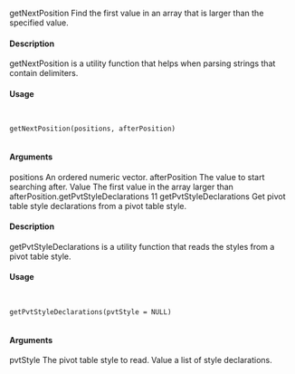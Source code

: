 getNextPosition
Find the first value in an array that is larger than the specified value.

#### Description

getNextPosition is a utility function that helps when parsing strings that contain delimiters.

#### Usage
<pre><code>

getNextPosition(positions, afterPosition)

</code></pre>
#### Arguments

positions An ordered numeric vector.
afterPosition The value to start searching after.
Value
The first value in the array larger than afterPosition.getPvtStyleDeclarations
11
getPvtStyleDeclarations
Get pivot table style declarations from a pivot table style.

#### Description

getPvtStyleDeclarations is a utility function that reads the styles from a pivot table style.

#### Usage
<pre><code>

getPvtStyleDeclarations(pvtStyle = NULL)

</code></pre>
#### Arguments

pvtStyle
The pivot table style to read.
Value
a list of style declarations.
